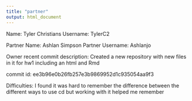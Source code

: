 ```yaml
---
title: "partner"
output: html_document
---
```


Name: Tyler Christians
Username: TylerC2

Partner Name: Ashlan Simpson
Partner Username: Ashlanjo

Owner recent commit description: Created a new repository with new files in it for hw1 including an html and Rmd


commit id:  ee3b96e0b26fb257e3b9869952d1c935054aa9f3

Difficulties: I found it was hard to remember the difference between the different ways to use cd but working with it helped me remember
